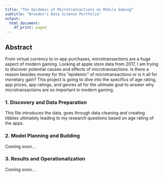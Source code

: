 ```yaml
---
title: "The Epidemic of Microtransactions on Mobile Gaming"
subtitle: "Brandon's Data Science Portfolio"
output:
  html_document:
    df_print: paged
---
```


## Abstract

From virtual currency to in-app purchases, microtransactions are a huge aspect of modern gaming. Looking at apple store data from 2017, I am trying to discover potential causes and effects of microtransactions. Is there a reason besides money for this "epidemic" of microtransactions or is it all for monetary gain? This project is going to dive into the specifics of age rating, app prices, app ratings, and genres all for the ultimate goal to answer why microtransactions are so important in modern gaming.

### 1. Discovery and Data Preparation

This file introduces the data, goes through data cleaning and creating tibbles ultimately leading to my research questions based on age rating of the apps.


### 2. Model Planning and Building

Coming soon...

### 3. Results and Operationalization

Coming soon...

